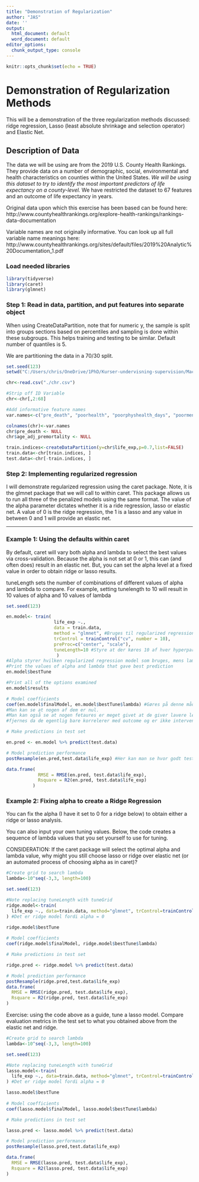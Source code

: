 ```yaml
---
title: "Demonstration of Regularization"
author: "JAS"
date: ''
output:
  html_document: default
  word_document: default
editor_options:
  chunk_output_type: console
---
```


```r
knitr::opts_chunk$set(echo = TRUE)
```

# Demonstration of Regularization Methods

This will be a demonstration of the three regularization methods discussed: ridge regression, Lasso (least absolute shrinkage and selection operator) and Elastic Net.

## Description of Data

The data we will be using are from the 2019 U.S. County Health Rankings. They provide data on a number of demographic, social, environmental and health characteristics on counties within the United States. *We will be using this dataset to try to identify the most important predictors of life expectancy on a county-level.* We have restricted the dataset to 67 features and an outcome of life expectancy in years. 

Original data upon which this exercise has been based can be found here: http://www.countyhealthrankings.org/explore-health-rankings/rankings-data-documentation

Variable names are not originally informative. You can look up all full variable name meanings here: http://www.countyhealthrankings.org/sites/default/files/2019%20Analytic%20Documentation_1.pdf


### Load needed libraries
```r
library(tidyverse) 
library(caret)
library(glmnet)
```

### Step 1: Read in data, partition, and put features into separate object 

When using CreateDataPartition, note that for numeric y, the sample is split into groups sections based on percentiles and sampling is done within these subgroups. This helps training and testing to be similar. Default number of quantiles is 5.

We are partitioning the data in a 70/30 split.

```r
set.seed(123)
setwd("C:/Users/chris/OneDrive/1PhD/Kurser-undervisning-supervision/Machine learning/R")

chr<-read.csv("./chr.csv")

#Strip off ID Variable
chr<-chr[,2:68]

#Add informative feature names
var.names<-c("pre_death", "poorhealth", "poorphyshealth_days", "poormenthealth_days", "low_bwt", "ad_smoking", "ad_obesity", "foodenv_index", "phys_inactivity", "exer_access", "excess_drink", "alc_drivdeaths", "sti", "teen_birth", "uninsured", "primcareproviders", "dentists", "menthealthproviders", "prevhosp", "mammo_screen", "flu_vacc", "hsgrad", "somecollege", "unemployed", "child_poverty", "income_ineq", "sing_parent", "social_assoc", "violent_crime", "injury_deaths", "pm_air", "water_viol", "housing_prob", "driving_alone", "long_commute", "life_exp", "age_adj_premortality", "freq_physdistress", "freq_mentdistress", "diabetes", "hiv", "food_insecure", "ltd_access_healthyfood", "mvcrash_deaths", "insuff_sleep", "uninsured_adults", "uninsured_child", "other_pcp", "medhhinc", "freelunch_child", "res_seg_bw", "res_seg_nw", "firearm_fatalities", "homeownership", "hous_cost_burden", "population", "bw18", "gte65", "nonhisp_afam", "AmerInd_AlasNative", "Asian", "OPacIslander", "Hisp", "nonhisp_white", "nonprof_english", "female", "rural")

colnames(chr)<-var.names
chr$pre_death <- NULL
chr$age_adj_premortality <- NULL

train.indices<-createDataPartition(y=chr$life_exp,p=0.7,list=FALSE)
train.data<-chr[train.indices, ]
test.data<-chr[-train.indices, ]


```

### Step 2: Implementing regularized regression 

I will demonstrate regularized regression using the caret package. Note, it is the glmnet package that we will call to within caret. This package allows us to run all three of the penalized models using the same format. The value of the alpha parameter dictates whether it is a ride regression, lasso or elastic net. A value of 0 is the ridge regression, the 1 is a lasso and any value in between 0 and 1 will provide an elastic net. 

*** 

### Example 1: Using the defaults within caret

By default, caret will vary both alpha and lambda to select the best values via cross-validation. Because the alpha is not set at 0 or 1, this can (and often does) result in an elastic net. But, you can set the alpha level at a fixed value in order to obtain ridge or lasso results.

tuneLength sets the number of combinations of different values of alpha and lambda to compare. For example, setting tunelength to 10 will result in 10 values of alpha and 10 values of lambda


```r
set.seed(123)

en.model<- train(
                  life_exp ~., 
                  data = train.data, 
                  method = "glmnet", #Bruges til regularized regression
                  trControl = trainControl("cv", number = 10),
                  preProc=c("center", "scale"),
                  tuneLength=10 #Styre at der køres 10 af hver hyperparameter og undersøger dem på kryds og tværs
                   )
#Alpha styrer hvilken regularized regression model som bruges, mens lambda styrer penalty
#Print the values of alpha and lambda that gave best prediction
en.model$bestTune

#Print all of the options examined
en.model$results

# Model coefficients
coef(en.model$finalModel, en.model$bestTune$lambda) #Gøres på denne måde for at få den bedste version
#Man kan se at nogen af dem er nul. 
#Man kan også se at nogen fetaures er meget givet at de giver lavere levealder. Disse skal 
#fjernes da de egentlig bare korrelerer med outcome og er ikke intervenable

# Make predictions in test set

en.pred <- en.model %>% predict(test.data)

# Model prediction performance
postResample(en.pred,test.data$life_exp) #Her kan man se hvor godt testing passer med træning

data.frame(
            RMSE = RMSE(en.pred, test.data$life_exp),
            Rsquare = R2(en.pred, test.data$life_exp)
          )


```

### Example 2: Fixing alpha to create a Ridge Regression

You can fix the alpha (I have it set to 0 for a ridge below) to obtain either a ridge or lasso analysis. 

You can also input your own tuning values. Below, the code creates a sequence of lambda values that you set yourself to use for tuning.

CONSIDERATION: If the caret package will select the optimal alpha and lambda value, why might you still choose lasso or ridge over elastic net (or an automated process of choosing alpha as in caret)? 


```r
#Create grid to search lambda
lambda<-10^seq(-3,3, length=100)

set.seed(123)

#Note replacing tuneLength with tuneGrid
ridge.model<-train(
  life_exp ~., data=train.data, method="glmnet", trControl=trainControl("cv", number=10), preProc=c("center", "scale"), tuneGrid=expand.grid(alpha=0, lambda=lambda)
) #Det er ridge model fordi alpha = 0

ridge.model$bestTune
  
# Model coefficients
coef(ridge.model$finalModel, ridge.model$bestTune$lambda)

# Make predictions in test set

ridge.pred <- ridge.model %>% predict(test.data)

# Model prediction performance
postResample(ridge.pred,test.data$life_exp)
data.frame(
  RMSE = RMSE(ridge.pred, test.data$life_exp),
  Rsquare = R2(ridge.pred, test.data$life_exp)
)
```

Exercise: using the code above as a guide, tune  a lasso model. Compare evaluation metrics in the test set to what you obtained above from the elastic net and ridge.

```r
#Create grid to search lambda
lambda<-10^seq(-3,3, length=100)

set.seed(123)

#Note replacing tuneLength with tuneGrid
lasso.model<-train(
  life_exp ~., data=train.data, method="glmnet", trControl=trainControl("cv", number=10), preProc=c("center", "scale"), tuneGrid=expand.grid(alpha=1, lambda=lambda)
) #Det er ridge model fordi alpha = 0

lasso.model$bestTune
  
# Model coefficients
coef(lasso.model$finalModel, lasso.model$bestTune$lambda)

# Make predictions in test set

lasso.pred <- lasso.model %>% predict(test.data)

# Model prediction performance
postResample(lasso.pred,test.data$life_exp)

data.frame(
  RMSE = RMSE(lasso.pred, test.data$life_exp),
  Rsquare = R2(lasso.pred, test.data$life_exp)
)
```


